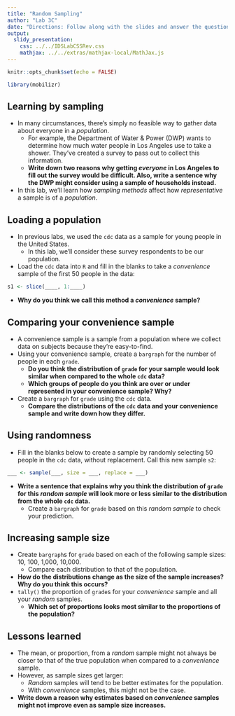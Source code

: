 ```yaml
---
title: "Random Sampling"
author: "Lab 3C"
date: "Directions: Follow along with the slides and answer the questions in **red** font in your journal."
output: 
  slidy_presentation: 
    css: ../../IDSLabCSSRev.css
    mathjax: ../../extras/mathjax-local/MathJax.js
---
```


```r
knitr::opts_chunk$set(echo = FALSE)
```

```r
library(mobilizr)
```

## Learning by sampling

- In many circumstances, there's simply no feasible way to gather data about everyone in a _population_.
    - For example, the Department of Water & Power (DWP) wants to determine how much water people in Los Angeles use to take a shower. They've created a survey to pass out to collect this information.
    - **Write down two reasons why getting _everyone_ in Los Angeles to fill out the survey would be difficult. Also, write a sentence why the DWP might consider using a sample of households instead.**
    
- In this lab, we'll learn how _sampling methods_ affect how _representative_ a sample is of a _population_.


## Loading a population

- In previous labs, we used the `cdc` data as a sample for young people in the United States. 
    - In this lab, we'll consider these survey respondents to be our population.
- Load the `cdc` data into `R` and fill in the blanks to take a _convenience_ sample of the first 50 people in the data:

```r
s1 <- slice(____, 1:____)
```

- **Why do you think we call this method a _convenience_ sample?**


## Comparing your convenience sample

- A convenience sample is a sample from a population where we collect data on subjects because they're easy-to-find.
- Using your convenience sample, create a `bargraph` for the number of people in each `grade`.
    - **Do you think the distribution of `grade` for your sample would look similar when compared to the whole `cdc` data?**
    - **Which groups of people do you think are over or under represented in your convenience sample? Why?**
- Create a `bargraph` for `grade` using the `cdc` data.
    - **Compare the distributions of the `cdc` data and your convenience sample and write down how they differ.**


## Using randomness

- Fill in the blanks below to create a sample by randomly selecting 50 people in the `cdc` data, without replacement. Call this new sample `s2`:

```r
___ <- sample(___, size = ___, replace = ___)
```

- **Write a sentence that explains why you think the distribution of `grade` for this _random sample_ will look more or less similar to the distribution from the whole `cdc` data.**
    - Create a `bargraph` for `grade` based on this _random sample_ to check your prediction.
    

## Increasing sample size

- Create `bargraph`s for `grade` based on each of the following sample sizes: 10, 100, 1,000, 10,000.
     - Compare each distribution to that of the population.
- **How do the distributions change as the size of the sample increases? Why do you think this occurs?**
- `tally()` the proportion of `grade`s for your _convenience_ sample and all your _random_ samples. 
    - **Which set of proportions looks most similar to the proportions of the population?**
    

## Lessons learned

- The mean, or proportion, from a _random_ sample might not always be closer to that of the true population when compared to a _convenience_ sample. 
- However, as sample sizes get larger: 
    - _Random_ samples will tend to be better estimates for the population.
    -  With _convenience_ samples, this might not be the case.
- **Write down a reason why estimates based on _convenience_ samples might not improve even as sample size increases.**
